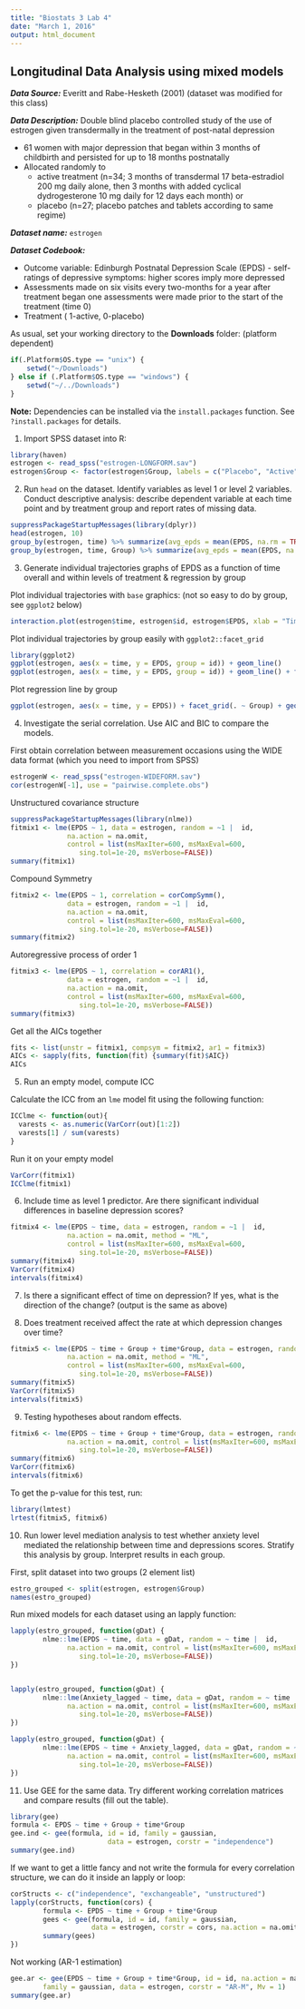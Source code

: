 ```yaml
---
title: "Biostats 3 Lab 4"
date: "March 1, 2016"
output: html_document
---
```


## Longitudinal Data Analysis using mixed models

**_Data Source:_** Everitt and Rabe-Hesketh (2001) (dataset was modified for this class)

**_Data Description:_** Double blind placebo controlled study of the use of estrogen given transdermally in the treatment of post-natal depression

* 61 women with major depression that began within 3 months of childbirth and persisted for up to 18 months postnatally
* Allocated randomly to
    + active treatment (n=34; 3 months of transdermal 17 beta-estradiol 200 mg daily alone, then 3 months with added cyclical dydrogesterone 10 mg daily for 12 days each month) or 
    + placebo (n=27; placebo patches and tablets according to same regime)

**_Dataset name:_** `estrogen`

**_Dataset Codebook:_**

* Outcome variable: Edinburgh Postnatal Depression Scale (EPDS) - self-ratings of depressive symptoms: higher scores imply more depressed
* Assessments made on six visits every two-months for a year after treatment began
one assessments were made prior to the start of the treatment (time 0)
* Treatment ( 1-active, 0-placebo)

As usual, set your working directory to the __Downloads__ folder: (platform dependent)
```r
if(.Platform$OS.type == "unix") {
    setwd("~/Downloads")
} else if (.Platform$OS.type == "windows") {
    setwd("~/../Downloads")
}
```
__Note:__ Dependencies can be installed via the `install.packages` function. See `?install.packages` for details. 

1. Import SPSS dataset into R: 

```r
library(haven)
estrogen <- read_spss("estrogen-LONGFORM.sav")
estrogen$Group <- factor(estrogen$Group, labels = c("Placebo", "Active"))
```

2. Run `head` on the dataset. Identify variables as level 1 or level 2 variables. Conduct descriptive analysis: describe dependent variable at each time point and by treatment group and report rates of missing data.

```r
suppressPackageStartupMessages(library(dplyr))
head(estrogen, 10)
group_by(estrogen, time) %>% summarize(avg_epds = mean(EPDS, na.rm = TRUE))
group_by(estrogen, time, Group) %>% summarize(avg_epds = mean(EPDS, na.rm = TRUE))
```

3. Generate individual trajectories graphs of EPDS as a function of time overall and within levels of treatment & regression  by group

Plot individual trajectories with `base` graphics: (not so easy to do by group, see `ggplot2` below)

```r
interaction.plot(estrogen$time, estrogen$id, estrogen$EPDS, xlab = "Time", ylab = "EPDS", legend = FALSE, col = c(1:10), lwd = 2)
```

Plot individual trajectories by group easily with `ggplot2::facet_grid`

```r
library(ggplot2)
ggplot(estrogen, aes(x = time, y = EPDS, group = id)) + geom_line()
ggplot(estrogen, aes(x = time, y = EPDS, group = id)) + geom_line() + facet_grid(. ~ Group)
```

Plot regression line by group

```r
ggplot(estrogen, aes(x = time, y = EPDS)) + facet_grid(. ~ Group) + geom_smooth(method = "lm", se = FALSE)
```

4. Investigate the serial correlation. Use AIC and BIC to compare the models.

First obtain correlation between measurement occasions using the WIDE data format (which you need to import from SPSS)

```r
estrogenW <- read_spss("estrogen-WIDEFORM.sav")
cor(estrogenW[-1], use = "pairwise.complete.obs")
```

Unstructured covariance structure

```r
suppressPackageStartupMessages(library(nlme))
fitmix1 <- lme(EPDS ~ 1, data = estrogen, random = ~1 |  id,
              na.action = na.omit,
              control = list(msMaxIter=600, msMaxEval=600,
                 sing.tol=1e-20, msVerbose=FALSE))
summary(fitmix1)
```

Compound Symmetry

```r
fitmix2 <- lme(EPDS ~ 1, correlation = corCompSymm(),
              data = estrogen, random = ~1 |  id,
              na.action = na.omit,
              control = list(msMaxIter=600, msMaxEval=600,
                 sing.tol=1e-20, msVerbose=FALSE))
summary(fitmix2)
```

Autoregressive process of order 1

```r
fitmix3 <- lme(EPDS ~ 1, correlation = corAR1(),
              data = estrogen, random = ~1 |  id,
              na.action = na.omit,
              control = list(msMaxIter=600, msMaxEval=600,
                 sing.tol=1e-20, msVerbose=FALSE))
summary(fitmix3)
```

Get all the AICs together

```r
fits <- list(unstr = fitmix1, compsym = fitmix2, ar1 = fitmix3)
AICs <- sapply(fits, function(fit) {summary(fit)$AIC})
AICs
```
 
5. Run an empty model, compute ICC

Calculate the ICC from an `lme` model fit using the following function:

```r
ICClme <- function(out){
  varests <- as.numeric(VarCorr(out)[1:2])
  varests[1] / sum(varests)
}
```

Run it on your empty model

```r
VarCorr(fitmix1)
ICClme(fitmix1)
```

6. Include time as level 1 predictor. Are there significant individual differences in baseline depression scores?

```r
fitmix4 <- lme(EPDS ~ time, data = estrogen, random = ~1 |  id,
              na.action = na.omit, method = "ML",
              control = list(msMaxIter=600, msMaxEval=600, 
                 sing.tol=1e-20, msVerbose=FALSE))
summary(fitmix4)
VarCorr(fitmix4)
intervals(fitmix4)
```

7. Is there a significant effect of time on depression? If yes, what is the direction of the change? (output is the same as above)

8. Does treatment received affect the rate at which depression changes over time?

```r
fitmix5 <- lme(EPDS ~ time + Group + time*Group, data = estrogen, random = ~ time |  id,
              na.action = na.omit, method = "ML",
              control = list(msMaxIter=600, msMaxEval=600, 
                 sing.tol=1e-20, msVerbose=FALSE))
summary(fitmix5)
VarCorr(fitmix5)
intervals(fitmix5)
```

9. Testing hypotheses about random effects.

```r
fitmix6 <- lme(EPDS ~ time + Group + time*Group, data = estrogen, random = ~ 1 |  id,
              na.action = na.omit, control = list(msMaxIter=600, msMaxEval=600, 
                 sing.tol=1e-20, msVerbose=FALSE))
summary(fitmix6)
VarCorr(fitmix6)
intervals(fitmix6)
```

To get the p-value for this test, run:

```r
library(lmtest)
lrtest(fitmix5, fitmix6)
```

10. Run lower level mediation analysis to test whether anxiety level mediated the relationship between time and depressions scores. Stratify this analysis by group. Interpret results in each group. 

First, split dataset into two groups (2 element list)

```r
estro_grouped <- split(estrogen, estrogen$Group)
names(estro_grouped)
```

Run mixed models for each dataset using an lapply function:

```r
lapply(estro_grouped, function(gDat) {
        nlme::lme(EPDS ~ time, data = gDat, random = ~ time |  id,
              na.action = na.omit, control = list(msMaxIter=600, msMaxEval=600, 
                 sing.tol=1e-20, msVerbose=FALSE))
})


lapply(estro_grouped, function(gDat) {
        nlme::lme(Anxiety_lagged ~ time, data = gDat, random = ~ time |  id,
              na.action = na.omit, control = list(msMaxIter=600, msMaxEval=600, 
                 sing.tol=1e-20, msVerbose=FALSE))
})

lapply(estro_grouped, function(gDat) {
        nlme::lme(EPDS ~ time + Anxiety_lagged, data = gDat, random = ~ time |  id,
              na.action = na.omit, control = list(msMaxIter=600, msMaxEval=600, 
                 sing.tol=1e-20, msVerbose=FALSE))
})
```

11. Use GEE for the same data. Try different working correlation matrices and compare results (fill out the table).

```r
library(gee)
formula <- EPDS ~ time + Group + time*Group
gee.ind <- gee(formula, id = id, family = gaussian,
                        data = estrogen, corstr = "independence")
summary(gee.ind)
```

If we want to get a little fancy and not write the formula for every correlation structure, we can do it inside an lapply or loop: 

```r
corStructs <- c("independence", "exchangeable", "unstructured")
lapply(corStructs, function(cors) {
        formula <- EPDS ~ time + Group + time*Group
        gees <- gee(formula, id = id, family = gaussian,
                    data = estrogen, corstr = cors, na.action = na.omit)
        summary(gees)
})
```

Not working (AR-1 estimation) 

```r
gee.ar <- gee(EPDS ~ time + Group + time*Group, id = id, na.action = na.omit,
        family = gaussian, data = estrogen, corstr = "AR-M", Mv = 1)
summary(gee.ar)
```

